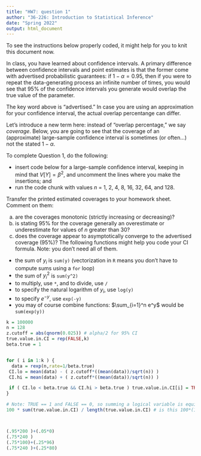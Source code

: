 ```yaml
---
title: "HW7: question 1"
author: "36-226: Introduction to Statistical Inference"
date: "Spring 2022"
output: html_document
---
```


To see the instructions below properly coded, it might help for you to knit this document now.

In class, you have learned about confidence intervals. A primary difference between confidence intervals and point estimates is that the former come with advertised probabilistic guarantees: if $1-\alpha = 0.95$, then if you were to repeat the data-generating process an infinite number of times, you would see that 95% of the confidence intervals you generate would overlap the true value of the parameter.

The key word above is "advertised." In case you are using an approximation for your confidence interval, the actual overlap percentange can differ.

Let's introduce a new term here: instead of "overlap percentage," we say *coverage*. Below, you are going to see that the coverage of an (approximate) large-sample confidence interval is sometimes (or often...) not the stated $1-\alpha$.

To complete Question 1, do the following:

- insert code below for a large-sample confidence interval, keeping in mind that $V[Y] = \beta^2$, and uncomment the lines where you make the insertions; and
- run the code chunk with values $n$ = 1, 2, 4, 8, 16, 32, 64, and 128.

Transfer the printed estimated coverages to your homework sheet. Comment on them:

(a) are the coverages monotonic (strictly increasing or decreasing)?
(b) is stating 95% for the coverage generally an overestimate or underestimate for values of $n$ greater than 30?
(c) does the coverage appear to asymptotically converge to the advertised coverage (95%)?
The following functions might help you code your CI formula. Note: you don't need all of them.

- the sum of $y_i$ is `sum(y)` (vectorization in `R` means you don't have to compute sums using a `for` loop)
- the sum of $y_i^2$ is `sum(y^2)`
- to multiply, use `*`, and to divide, use `/`
- to specify the natural logarithm of $y_i$, use `log(y)`
- to specify $e^{-y}$, use `exp(-y)`
- you may of course combine functions: $\sum_{i=1}^n e^y$ would be `sum(exp(y))`

```r
k = 100000
n = 128
z.cutoff = abs(qnorm(0.025)) # alpha/2 for 95% CI
true.value.in.CI = rep(FALSE,k)
beta.true = 1


for ( i in 1:k ) {
  data = rexp(n,rate=1/beta.true)
 CI.lo = mean(data) - ( z.cutoff*((mean(data))/sqrt(n)) )
 CI.hi = mean(data) + ( z.cutoff*((mean(data))/sqrt(n)) )

 if ( CI.lo < beta.true && CI.hi > beta.true ) true.value.in.CI[i] = TRUE
}

# Note: TRUE == 1 and FALSE == 0, so summing a logical variable is equivalent to asking for the number of TRUEs
100 * sum(true.value.in.CI) / length(true.value.in.CI) # is this 100*(1-alpha)?



(.95*200 )+(.05*0)
(.75*240 )
(.75*100)+(.25*96)
(.75*240 )+(.25*80)
```









